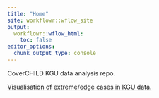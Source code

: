 ```yaml
---
title: "Home"
site: workflowr::wflow_site
output:
  workflowr::wflow_html:
    toc: false
editor_options:
  chunk_output_type: console
---
```


CoverCHILD KGU data analysis repo.

[Visualisation of extreme/edge cases in KGU data.](01_vis_data_edge_cases.html)
